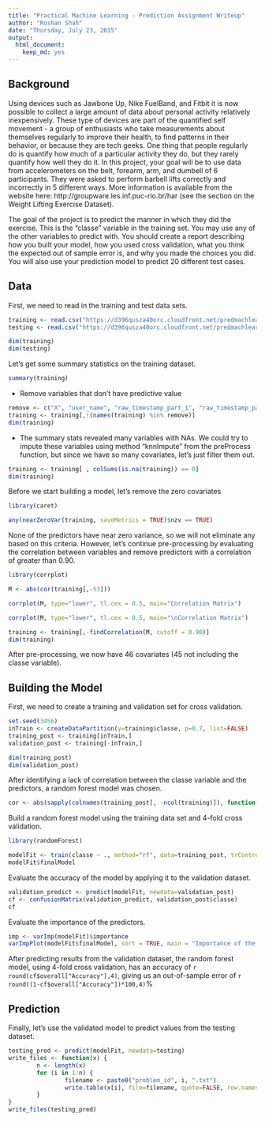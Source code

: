 ```yaml
---
title: "Practical Machine Learning - Prediction Assignment Writeup"
author: "Roshan Shah"
date: "Thursday, July 23, 2015"
output:
  html_document:
    keep_md: yes
---
```


Background
--------------------------------------------
Using devices such as Jawbone Up, Nike FuelBand, and Fitbit it is now possible to collect a large amount of data about personal activity relatively inexpensively. These type of devices are part of the quantified self movement - a group of enthusiasts who take measurements about themselves regularly to improve their health, to find patterns in their behavior, or because they are tech geeks. One thing that people regularly do is quantify how much of a particular activity they do, but they rarely quantify how well they do it. In this project, your goal will be to use data from accelerometers on the belt, forearm, arm, and dumbell of 6 participants. They were asked to perform barbell lifts correctly and incorrectly in 5 different ways. More information is available from the website here: http://groupware.les.inf.puc-rio.br/har (see the section on the Weight Lifting Exercise Dataset). 

The goal of the project is to predict the manner in which they did the exercise. This is the "classe" variable in the training set. You may use any of the other variables to predict with. You should create a report describing how you built your model, how you used cross validation, what you think the expected out of sample error is, and why you made the choices you did. You will also use your prediction model to predict 20 different test cases.

Data
--------------------------------------------

First, we need to read in the training and test data sets.

```r
training <- read.csv("https://d396qusza40orc.cloudfront.net/predmachlearn/pml-training.csv",na.strings=c("", "NA", "NULL"))
testing <- read.csv("https://d396qusza40orc.cloudfront.net/predmachlearn/pml-testing.csv",na.strings=c("", "NA", "NULL"))
```

```r
dim(training)
dim(testing)
```

Let's get some summary statistics on the training dataset.
```r
summary(training)
```

- Remove variables that don't have predictive value
```r
remove <- c("X", "user_name", "raw_timestamp_part_1", "raw_timestamp_part_2","cvtd_timestamp","new_window", "num_window")
training <- training[,!(names(training) %in% remove)]
dim(training)
```

- The summary stats revealed many variables with NAs. We could try to impute these variables using method "knnImpute" from the preProcess function, but since we have so many covariates, let's just filter them out.
  
```r
training <- training[ , colSums(is.na(training)) == 0]
dim(training)
```

Before we start building a model, let's remove the zero covariates


```r
library(caret)
```
```r
any(nearZeroVar(training, saveMetrics = TRUE)$nzv == TRUE)
```

None of the predictors have near zero variance, so we will not eliminate any based on this criteria. However, let's continue pre-processing by evaluating the correlation between variables and remove predictors with a correlation of greater than 0.90. 

```r
library(corrplot)
```
```r
M <- abs(cor(training[,-53]))
```
```r
corrplot(M, type="lower", tl.cex = 0.5, main="Correlation Matrix")
```
```r
corrplot(M, type="lower", tl.cex = 0.5, main="\nCorrelation Matrix")
```
```r
training <- training[,-findCorrelation(M, cutoff = 0.90)]
dim(training)
```

After pre-processing, we now have 46 covariates (45 not including the classe variable).

Building the Model
------------------
First, we need to create a training and validation set for cross validation.

```r
set.seed(3456)
inTrain <- createDataPartition(y=training$classe, p=0.7, list=FALSE)
training_post <- training[inTrain,]
validation_post <- training[-inTrain,]
```

```r
dim(training_post)
dim(validation_post)
```

After identifying a lack of correlation between the classe variable and the predictors, a random forest model was chosen.

```r
cor <- abs(sapply(colnames(training_post[, -ncol(training)]), function(x) cor(as.numeric(training_post[, x]), as.numeric(training_post$classe), method = "spearman")))
```

Build a random forest model using the training data set and 4-fold cross validation. 

```r
library(randomForest)
```
```r
modelFit <- train(classe ~ ., method="rf", data=training_post, trControl=trainControl(method="cv", number=4), importance=TRUE, allowParallel=TRUE)
modelFit$finalModel
```

Evaluate the accuracy of the model by applying it to the validation dataset.

```r
validation_predict <- predict(modelFit, newdata=validation_post)
cf <- confusionMatrix(validation_predict, validation_post$classe)
cf
```

Evaluate the importance of the predictors.

```r
imp <- varImp(modelFit)$importance
varImpPlot(modelFit$finalModel, sort = TRUE, main = "Importance of the Predictors")

```

After predicting results from the validation dataset, the random forest model, using 4-fold cross validation, has an accuracy of `r round(cf$overall["Accuracy"],4)`, giving us an out-of-sample error of `r round((1-cf$overall["Accuracy"])*100,4)`%

Prediction
--------------------------------
Finally, let's use the validated model to predict values from the testing dataset.

```r
testing_pred <- predict(modelFit, newdata=testing)
write_files <- function(x) {
        n <- length(x)
        for (i in 1:n) {
                filename <- paste0("problem_id", i, ".txt")
                write.table(x[i], file=filename, quote=FALSE, row.names=FALSE,col.names=FALSE)
        }
}
write_files(testing_pred)
```


